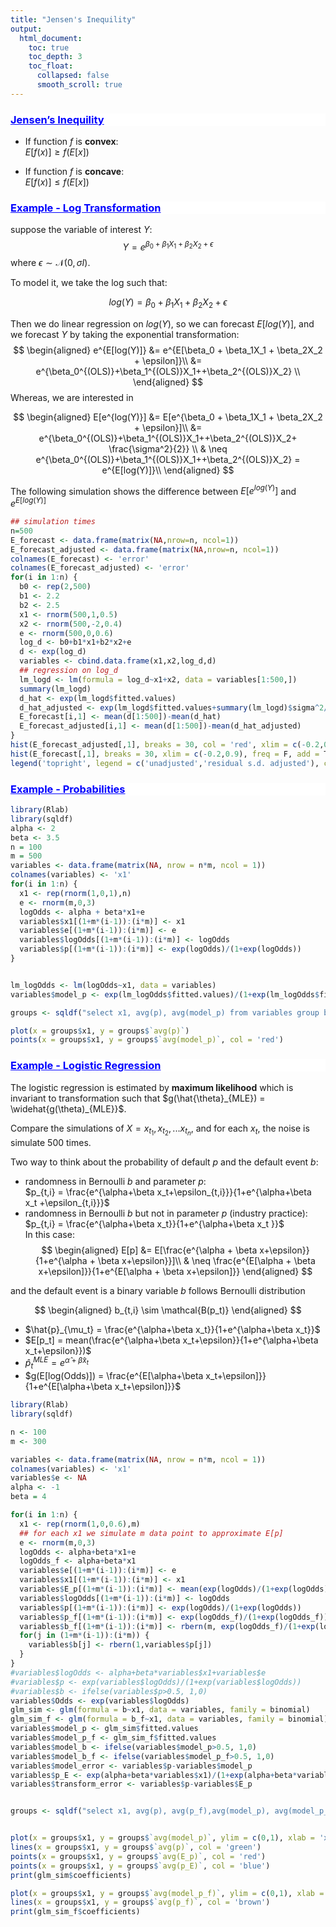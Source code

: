 ```yaml
---
title: "Jensen's Inequility"
output:
  html_document:
    toc: true
    toc_depth: 3
    toc_float:
      collapsed: false
      smooth_scroll: true
---
```


<div style="background-color:white;color:blue;matrixOperation:20px;">
<ins>
### Jensen's Inequility
</ins>
</div>

* If function $f$ is **convex**:   
  $E[f(x)] \geq f(E[x])$

* If function $f$ is **concave**:   
  $E[f(x)] \leq f(E[x])$


<div style="background-color:white;color:blue;matrixOperation:20px;">
<ins>
### Example - Log Transformation
</ins>
</div>
suppose the variable of interest $Y$:
$$ Y = e^{\beta_0 + \beta_1X_1  + \beta_2X_2 + \epsilon}$$
where $\epsilon \sim \mathcal{N}(0, \sigma I)$.

To model it, we take the log such that:

$$log(Y) = \beta_0 + \beta_1X_1  + \beta_2X_2 + \epsilon$$

Then we do linear regression on $log(Y)$, so we can forecast $E[log(Y)]$, and we forecast $Y$ by taking the exponential transformation:
$$
\begin{aligned}
e^{E[log(Y)]} &= e^{E[\beta_0 + \beta_1X_1  + \beta_2X_2 + \epsilon]}\\
&= e^{\beta_0^{(OLS)}+\beta_1^{(OLS)}X_1++\beta_2^{(OLS)}X_2} \\
\end{aligned}
$$
Whereas, we are interested in

$$
\begin{aligned}
E[e^{log(Y)}] &= E[e^{\beta_0 + \beta_1X_1  + \beta_2X_2 + \epsilon}]\\
&= e^{\beta_0^{(OLS)}+\beta_1^{(OLS)}X_1++\beta_2^{(OLS)}X_2+ \frac{\sigma^2}{2}}  \\
& \neq e^{\beta_0^{(OLS)}+\beta_1^{(OLS)}X_1++\beta_2^{(OLS)}X_2} = e^{E[log(Y)]}\\
\end{aligned}
$$

The following simulation shows the difference between $E[e^{log(Y)}]$ and $e^{E[log(Y)]}$



```r
## simulation times
n=500
E_forecast <- data.frame(matrix(NA,nrow=n, ncol=1))
E_forecast_adjusted <- data.frame(matrix(NA,nrow=n, ncol=1))
colnames(E_forecast) <- 'error'
colnames(E_forecast_adjusted) <- 'error'
for(i in 1:n) {
  b0 <- rep(2,500)
  b1 <- 2.2
  b2 <- 2.5
  x1 <- rnorm(500,1,0.5)
  x2 <- rnorm(500,-2,0.4)
  e <- rnorm(500,0,0.6)
  log_d <- b0+b1*x1+b2*x2+e
  d <- exp(log_d)
  variables <- cbind.data.frame(x1,x2,log_d,d)
  ## regression on log_d
  lm_logd <- lm(formula = log_d~x1+x2, data = variables[1:500,])
  summary(lm_logd)
  d_hat <- exp(lm_logd$fitted.values)
  d_hat_adjusted <- exp(lm_logd$fitted.values+summary(lm_logd)$sigma^2/2)
  E_forecast[i,1] <- mean(d[1:500])-mean(d_hat)
  E_forecast_adjusted[i,1] <- mean(d[1:500])-mean(d_hat_adjusted)
}
hist(E_forecast_adjusted[,1], breaks = 30, col = 'red', xlim = c(-0.2,0.9), freq = F, main = '', xlab = 'mean(data) minus mean(model results)')
hist(E_forecast[,1], breaks = 30, xlim = c(-0.2,0.9), freq = F, add = T, col = 'blue')
legend('topright', legend = c('unadjusted','residual s.d. adjusted'), col = c('blue','red'), pt.cex=2, pch=15)
```

<div style="background-color:white;color:blue;matrixOperation:20px;">
<ins>
### Example - Probabilities
</ins>
</div>


```r
library(Rlab)
library(sqldf)
alpha <- 2
beta <- 3.5
n = 100
m = 500
variables <- data.frame(matrix(NA, nrow = n*m, ncol = 1))
colnames(variables) <- 'x1'
for(i in 1:n) {
  x1 <- rep(rnorm(1,0,1),n)
  e <- rnorm(m,0,3)
  logOdds <- alpha + beta*x1+e
  variables$x1[(1+m*(i-1)):(i*m)] <- x1
  variables$e[(1+m*(i-1)):(i*m)] <- e
  variables$logOdds[(1+m*(i-1)):(i*m)] <- logOdds
  variables$p[(1+m*(i-1)):(i*m)] <- exp(logOdds)/(1+exp(logOdds))
}


lm_logOdds <- lm(logOdds~x1, data = variables)
variables$model_p <- exp(lm_logOdds$fitted.values)/(1+exp(lm_logOdds$fitted.values))

groups <- sqldf("select x1, avg(p), avg(model_p) from variables group by 1")

plot(x = groups$x1, y = groups$`avg(p)`)
points(x = groups$x1, y = groups$`avg(model_p)`, col = 'red')

```





<div style="background-color:white;color:blue;matrixOperation:20px;">
<ins>
### Example - Logistic Regression
</ins>
</div>
The logistic regression is estimated by **maximum likelihood** which is invariant to transformation such that $g(\hat{\theta}_{MLE}) = \widehat{g(\theta)_{MLE}}$.




Compare the simulations of $X = x_{t_1}, x_{t_2},...x_{t_n}$, and for each $x_t$, the noise is simulate 500 times.

Two way to think about the probability of default $p$ and the default event $b$:

* randomness in Bernoulli $b$ and parameter $p$:  
  $p_{t,i} = \frac{e^{\alpha+\beta x_t+\epsilon_{t,i}}}{1+e^{\alpha+\beta x_t +\epsilon_{t,i}}}$
* randomness in Bernoulli $b$ but not in parameter $p$ (industry practice):  
  $p_{t,i} = \frac{e^{\alpha+\beta x_t}}{1+e^{\alpha+\beta x_t }}$  
  In this case:  
  $$
  \begin{aligned}
  E[p] &= E[\frac{e^{\alpha + \beta x+\epsilon}}{1+e^{\alpha + \beta x+\epsilon}}]\\
  & \neq \frac{e^{E[\alpha + \beta x+\epsilon]}}{1+e^{E[\alpha + \beta x+\epsilon]}}
  \end{aligned}
  $$

and the default event is a binary variable $b$ follows Bernoulli distribution

$$
\begin{aligned}
b_{t,i} \sim \mathcal{B(p_t)}
\end{aligned}
$$


* $\hat{p}_{\mu_t} = \frac{e^{\alpha+\beta x_t}}{1+e^{\alpha+\beta x_t}}$
* $E[p_t] = mean(\frac{e^{\alpha+\beta x_t+\epsilon}}{1+e^{\alpha+\beta x_t+\epsilon}})$
* $\hat{p}_t^{MLE} = e^{\hat{\alpha}+\hat{\beta} x_t}$
* $g(E[log(Odds)]) = \frac{e^{E[\alpha+\beta x_t+\epsilon]}}{1+e^{E[\alpha+\beta x_t+\epsilon]}}$





```r
library(Rlab)
library(sqldf)

n <- 100
m <- 300

variables <- data.frame(matrix(NA, nrow = n*m, ncol = 1))
colnames(variables) <- 'x1'
variables$e <- NA
alpha <- -1
beta = 4

for(i in 1:n) {
  x1 <- rep(rnorm(1,0,0.6),m)
  ## for each x1 we simulate m data point to approximate E[p]
  e <- rnorm(m,0,3)
  logOdds <- alpha+beta*x1+e
  logOdds_f <- alpha+beta*x1
  variables$e[(1+m*(i-1)):(i*m)] <- e
  variables$x1[(1+m*(i-1)):(i*m)] <- x1
  variables$E_p[(1+m*(i-1)):(i*m)] <- mean(exp(logOdds)/(1+exp(logOdds)))
  variables$logOdds[(1+m*(i-1)):(i*m)] <- logOdds
  variables$p[(1+m*(i-1)):(i*m)] <- exp(logOdds)/(1+exp(logOdds))
  variables$p_f[(1+m*(i-1)):(i*m)] <- exp(logOdds_f)/(1+exp(logOdds_f))
  variables$b_f[(1+m*(i-1)):(i*m)] <- rbern(m, exp(logOdds_f)/(1+exp(logOdds_f)))
  for(j in (1+m*(i-1)):(i*m)) {
    variables$b[j] <- rbern(1,variables$p[j])
  }
}
#variables$logOdds <- alpha+beta*variables$x1+variables$e
#variables$p <- exp(variables$logOdds)/(1+exp(variables$logOdds))
#variables$b <- ifelse(variables$p>0.5, 1,0)
variables$Odds <- exp(variables$logOdds)
glm_sim <- glm(formula = b~x1, data = variables, family = binomial)
glm_sim_f <- glm(formula = b_f~x1, data = variables, family = binomial)
variables$model_p <- glm_sim$fitted.values
variables$model_p_f <- glm_sim_f$fitted.values
variables$model_b <- ifelse(variables$model_p>0.5, 1,0)
variables$model_b_f <- ifelse(variables$model_p_f>0.5, 1,0)
variables$model_error <- variables$p-variables$model_p
variables$p_E <- exp(alpha+beta*variables$x1)/(1+exp(alpha+beta*variables$x1))
variables$transform_error <- variables$p-variables$E_p


groups <- sqldf("select x1, avg(p), avg(p_f),avg(model_p), avg(model_p_f), avg(p_E), avg(E_p), sum(b), sum(model_b), count(*), sum(model_b)/count(*) as model_pd, sum(b)/count(*) as pd, sum(p-model_p) as model_error from variables group by 1")


plot(x = groups$x1, y = groups$`avg(model_p)`, ylim = c(0,1), xlab = 'x1', ylab = '')
lines(x = groups$x1, y = groups$`avg(p)`, col = 'green')
points(x = groups$x1, y = groups$`avg(E_p)`, col = 'red')
points(x = groups$x1, y = groups$`avg(p_E)`, col = 'blue')
print(glm_sim$coefficients)
```

```r
plot(x = groups$x1, y = groups$`avg(model_p_f)`, ylim = c(0,1), xlab = 'x1', ylab = '')
lines(x = groups$x1, y = groups$`avg(p_f)`, col = 'brown')
print(glm_sim_f$coefficients)
```

